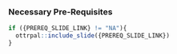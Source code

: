 ### Necessary Pre-Requisites

<!--
Put this in some sort of box to bring attention to it
-->

```r
if ({PREREQ_SLIDE_LINK} != "NA"){
  ottrpal::include_slide({PREREQ_SLIDE_LINK})
}
```

<!--
Is there a way to link to the pre-req course here with the info we have?
-->

